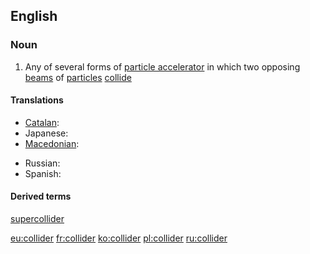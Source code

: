 ==English==
{{wikipedia}}

===Noun===
{{en-noun}}

# {{context|physics|lang=en}} Any of several forms of [[particle accelerator]] in which two opposing  [[beam]]s of [[particle]]s [[collide]]

====Translations====
{{trans-top|particle accelerator}}
* [[Catalan]]: {{t-|ca|col·lisonador|m}}
* Japanese: {{t-|ja|コライダー|tr=koraidā|sc=Jpan}}
* [[Macedonian]]: {{t-|mk|судирач|m|tr=súdirač}}
{{trans-mid}}
* Russian: {{t+|ru|коллайдер|m|tr=kollájdɛr|sc=Cyrl}}
* Spanish: {{t-|es|colisionador|m}}
{{trans-bottom}}

====Derived terms====
[[supercollider]]

[[eu:collider]]
[[fr:collider]]
[[ko:collider]]
[[pl:collider]]
[[ru:collider]]